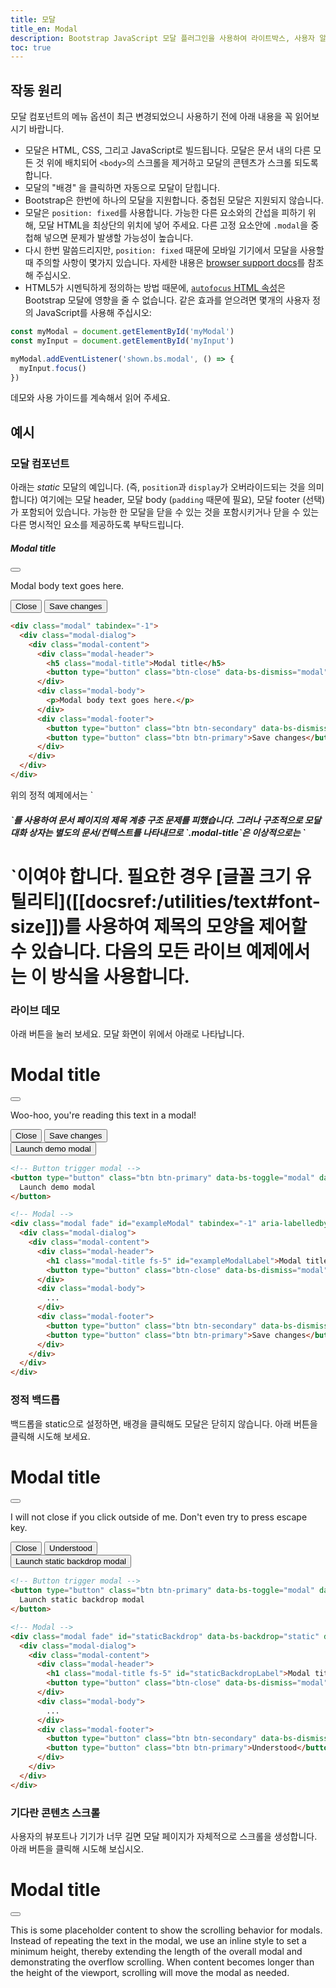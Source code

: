 ```yaml
---
title: 모달
title_en: Modal
description: Bootstrap JavaScript 모달 플러그인을 사용하여 라이트박스, 사용자 알림 또는 사용자 정의 콘텐츠를 만들 수 있습니다.
toc: true
---
```


## 작동 원리

모달 컴포넌트의 메뉴 옵션이 최근 변경되었으니 사용하기 전에 아래 내용을 꼭 읽어보시기 바랍니다.

- 모달은 HTML, CSS, 그리고 JavaScript로 빌드됩니다. 모달은 문서 내의 다른 모든 것 위에 배치되어 `<body>`의 스크롤을 제거하고 모달의 콘텐츠가 스크롤 되도록 합니다.
- 모달의 "배경" 을 클릭하면 자동으로 모달이 닫힙니다.
- Bootstrap은 한번에 하나의 모달을 지원합니다. 중첩된 모달은 지원되지 않습니다.
- 모달은 `position: fixed`를 사용합니다. 가능한 다른 요소와의 간섭을 피하기 위해, 모달 HTML을 최상단의 위치에 넣어 주세요. 다른 고정 요소안에 `.modal`을 중첩해 넣으면 문제가 발생할 가능성이 높습니다.
- 다시 한번 말씀드리지만, `position: fixed` 때문에 모바일 기기에서 모달을 사용할 때 주의할 사항이 몇가지 있습니다. 자세한 내용은 [browser support docs]([[docsref:/getting-started/browsers-devices#modals-and-dropdowns-on-mobile]])를 참조해 주십시오.
- HTML5가 시멘틱하게 정의하는 방법 때문에, [`autofocus` HTML 속성](https://developer.mozilla.org/en-US/docs/Web/HTML/Element/input#attr-autofocus)은 Bootstrap 모달에 영향을 줄 수 없습니다. 같은 효과를 얻으려면 몇개의 사용자 정의 JavaScript를 사용해 주십시오:

```js
const myModal = document.getElementById('myModal')
const myInput = document.getElementById('myInput')

myModal.addEventListener('shown.bs.modal', () => {
  myInput.focus()
})
```

<Callout name="info-prefersreducedmotion" />

데모와 사용 가이드를 계속해서 읽어 주세요.

## 예시

### 모달 컴포넌트

아래는 _static_ 모달의 예입니다. (즉, `position`과 `display`가 오버라이드되는 것을 의미합니다) 여기에는 모달 header, 모달 body (`padding` 때문에 필요), 모달 footer (선택)가 포함되어 있습니다. 가능한 한 모달을 닫을 수 있는 것을 포함시키거나 닫을 수 있는 다른 명시적인 요소를 제공하도록 부탁드립니다.

<div class="bd-example bg-body-tertiary">
  <div class="modal position-static d-block" tabindex="-1">
    <div class="modal-dialog">
      <div class="modal-content">
        <div class="modal-header">
          <h5 class="modal-title">Modal title</h5>
          <button type="button" class="btn-close" data-bs-dismiss="modal" aria-label="Close"></button>
        </div>
        <div class="modal-body">
          <p>Modal body text goes here.</p>
        </div>
        <div class="modal-footer">
          <button type="button" class="btn btn-secondary" data-bs-dismiss="modal">Close</button>
          <button type="button" class="btn btn-primary">Save changes</button>
        </div>
      </div>
    </div>
  </div>
</div>

```html
<div class="modal" tabindex="-1">
  <div class="modal-dialog">
    <div class="modal-content">
      <div class="modal-header">
        <h5 class="modal-title">Modal title</h5>
        <button type="button" class="btn-close" data-bs-dismiss="modal" aria-label="Close"></button>
      </div>
      <div class="modal-body">
        <p>Modal body text goes here.</p>
      </div>
      <div class="modal-footer">
        <button type="button" class="btn btn-secondary" data-bs-dismiss="modal">Close</button>
        <button type="button" class="btn btn-primary">Save changes</button>
      </div>
    </div>
  </div>
</div>
```

<Callout>
위의 정적 예제에서는 `<h5>`를 사용하여 문서 페이지의 제목 계층 구조 문제를 피했습니다. 그러나 구조적으로 모달 대화 상자는 별도의 문서/컨텍스트를 나타내므로 `.modal-title`은 이상적으로는 `<h1>`이여야 합니다. 필요한 경우 [글꼴 크기 유틸리티]([[docsref:/utilities/text#font-size]])를 사용하여 제목의 모양을 제어할 수 있습니다. 다음의 모든 라이브 예제에서는 이 방식을 사용합니다.
</Callout>

### 라이브 데모

아래 버튼을 눌러 보세요. 모달 화면이 위에서 아래로 나타납니다.

<div class="modal fade" id="exampleModalLive" tabindex="-1" aria-labelledby="exampleModalLiveLabel" aria-hidden="true">
  <div class="modal-dialog">
    <div class="modal-content">
      <div class="modal-header">
        <h1 class="modal-title fs-5" id="exampleModalLiveLabel">Modal title</h1>
        <button type="button" class="btn-close" data-bs-dismiss="modal" aria-label="Close"></button>
      </div>
      <div class="modal-body">
        <p>Woo-hoo, you're reading this text in a modal!</p>
      </div>
      <div class="modal-footer">
        <button type="button" class="btn btn-secondary" data-bs-dismiss="modal">Close</button>
        <button type="button" class="btn btn-primary">Save changes</button>
      </div>
    </div>
  </div>
</div>

<div class="bd-example">
  <button type="button" class="btn btn-primary" data-bs-toggle="modal" data-bs-target="#exampleModalLive">Launch demo modal</button>
</div>

```html
<!-- Button trigger modal -->
<button type="button" class="btn btn-primary" data-bs-toggle="modal" data-bs-target="#exampleModal">
  Launch demo modal
</button>

<!-- Modal -->
<div class="modal fade" id="exampleModal" tabindex="-1" aria-labelledby="exampleModalLabel" aria-hidden="true">
  <div class="modal-dialog">
    <div class="modal-content">
      <div class="modal-header">
        <h1 class="modal-title fs-5" id="exampleModalLabel">Modal title</h1>
        <button type="button" class="btn-close" data-bs-dismiss="modal" aria-label="Close"></button>
      </div>
      <div class="modal-body">
        ...
      </div>
      <div class="modal-footer">
        <button type="button" class="btn btn-secondary" data-bs-dismiss="modal">Close</button>
        <button type="button" class="btn btn-primary">Save changes</button>
      </div>
    </div>
  </div>
</div>
```

### 정적 백드롭

백드롭을 static으로 설정하면, 배경을 클릭해도 모달은 닫히지 않습니다. 아래 버튼을 클릭해 시도해 보세요.

<div class="modal fade" id="staticBackdropLive" data-bs-backdrop="static" data-bs-keyboard="false" tabindex="-1" aria-labelledby="staticBackdropLiveLabel" aria-hidden="true">
  <div class="modal-dialog">
    <div class="modal-content">
      <div class="modal-header">
        <h1 class="modal-title fs-5" id="staticBackdropLiveLabel">Modal title</h1>
        <button type="button" class="btn-close" data-bs-dismiss="modal" aria-label="Close"></button>
      </div>
      <div class="modal-body">
        <p>I will not close if you click outside of me. Don't even try to press escape key.</p>
      </div>
      <div class="modal-footer">
        <button type="button" class="btn btn-secondary" data-bs-dismiss="modal">Close</button>
        <button type="button" class="btn btn-primary">Understood</button>
      </div>
    </div>
  </div>
</div>

<div class="bd-example">
  <button type="button" class="btn btn-primary" data-bs-toggle="modal" data-bs-target="#staticBackdropLive">Launch static backdrop modal</button>
</div>

```html
<!-- Button trigger modal -->
<button type="button" class="btn btn-primary" data-bs-toggle="modal" data-bs-target="#staticBackdrop">
  Launch static backdrop modal
</button>

<!-- Modal -->
<div class="modal fade" id="staticBackdrop" data-bs-backdrop="static" data-bs-keyboard="false" tabindex="-1" aria-labelledby="staticBackdropLabel" aria-hidden="true">
  <div class="modal-dialog">
    <div class="modal-content">
      <div class="modal-header">
        <h1 class="modal-title fs-5" id="staticBackdropLabel">Modal title</h1>
        <button type="button" class="btn-close" data-bs-dismiss="modal" aria-label="Close"></button>
      </div>
      <div class="modal-body">
        ...
      </div>
      <div class="modal-footer">
        <button type="button" class="btn btn-secondary" data-bs-dismiss="modal">Close</button>
        <button type="button" class="btn btn-primary">Understood</button>
      </div>
    </div>
  </div>
</div>
```

### 기다란 콘텐츠 스크롤

사용자의 뷰포트나 기기가 너무 길면 모달 페이지가 자체적으로 스크롤을 생성합니다. 아래 버튼을 클릭해 시도해 보십시오.

<div class="modal fade" id="exampleModalLong" tabindex="-1" aria-labelledby="exampleModalLongTitle" aria-hidden="true">
  <div class="modal-dialog">
    <div class="modal-content">
      <div class="modal-header">
        <h1 class="modal-title fs-5" id="exampleModalLongTitle">Modal title</h1>
        <button type="button" class="btn-close" data-bs-dismiss="modal" aria-label="Close"></button>
      </div>
      <div class="modal-body" style="min-height: 100vh">
        <p>This is some placeholder content to show the scrolling behavior for modals. Instead of repeating the text in the modal, we use an inline style to set a minimum height, thereby extending the length of the overall modal and demonstrating the overflow scrolling. When content becomes longer than the height of the viewport, scrolling will move the modal as needed.</p>
      </div>
      <div class="modal-footer">
        <button type="button" class="btn btn-secondary" data-bs-dismiss="modal">Close</button>
        <button type="button" class="btn btn-primary">Save changes</button>
      </div>
    </div>
  </div>
</div>

<div class="bd-example">
  <button type="button" class="btn btn-primary" data-bs-toggle="modal" data-bs-target="#exampleModalLong">Launch demo modal</button>
</div>

또한 `.modal-dialog`에 `.modal-dialog-scrollable`를 추가하는 것으로, 모달 본체를 스크롤할 수 있는 스크롤 가능한 모달로 만들 수 있습니다.

<div class="modal fade" id="exampleModalScrollable" tabindex="-1" aria-labelledby="exampleModalScrollableTitle" aria-hidden="true">
  <div class="modal-dialog modal-dialog-scrollable">
    <div class="modal-content">
      <div class="modal-header">
        <h1 class="modal-title fs-5" id="exampleModalScrollableTitle">Modal title</h1>
        <button type="button" class="btn-close" data-bs-dismiss="modal" aria-label="Close"></button>
      </div>
      <div class="modal-body">
        <p>This is some placeholder content to show the scrolling behavior for modals. We use repeated line breaks to demonstrate how content can exceed minimum inner height, thereby showing inner scrolling. When content becomes longer than the predefined max-height of modal, content will be cropped and scrollable within the modal.</p>
        <br/><br/><br/><br/><br/><br/><br/><br/><br/><br/><br/><br/><br/><br/><br/><br/><br/><br/><br/><br/><br/><br/><br/><br/><br/><br/><br/><br/><br/><br/><br/><br/><br/><br/><br/><br/><br/><br/><br/><br/>
        <p>This content should appear at the bottom after you scroll.</p>
      </div>
      <div class="modal-footer">
        <button type="button" class="btn btn-secondary" data-bs-dismiss="modal">Close</button>
        <button type="button" class="btn btn-primary">Save changes</button>
      </div>
    </div>
  </div>
</div>

<div class="bd-example">
  <button type="button" class="btn btn-primary" data-bs-toggle="modal" data-bs-target="#exampleModalScrollable">Launch demo modal</button>
</div>

```html
<!-- Scrollable modal -->
<div class="modal-dialog modal-dialog-scrollable">
  ...
</div>
```

### 세로 중앙

모달을 중앙에 배치하기 위해서 `.modal-dialog`에 `.modal-dialog-centered`를 추가합니다.

<Example showMarkup={false} code={`<div class="modal fade" id="exampleModalCenter" tabindex="-1" aria-labelledby="exampleModalCenterTitle" aria-hidden="true">
    <div class="modal-dialog modal-dialog-centered">
      <div class="modal-content">
        <div class="modal-header">
          <h1 class="modal-title fs-5" id="exampleModalCenterTitle">Modal title</h1>
          <button type="button" class="btn-close" data-bs-dismiss="modal" aria-label="Close"></button>
        </div>
        <div class="modal-body">
          <p>This is a vertically centered modal.</p>
        </div>
        <div class="modal-footer">
          <button type="button" class="btn btn-secondary" data-bs-dismiss="modal">Close</button>
          <button type="button" class="btn btn-primary">Save changes</button>
        </div>
      </div>
    </div>
  </div>

  <div class="modal fade" id="exampleModalCenteredScrollable" tabindex="-1" aria-labelledby="exampleModalCenteredScrollableTitle" aria-hidden="true">
    <div class="modal-dialog modal-dialog-centered modal-dialog-scrollable">
      <div class="modal-content">
        <div class="modal-header">
          <h1 class="modal-title fs-5" id="exampleModalCenteredScrollableTitle">Modal title</h1>
          <button type="button" class="btn-close" data-bs-dismiss="modal" aria-label="Close"></button>
        </div>
        <div class="modal-body">
          <p>This is some placeholder content to show a vertically centered modal. We’ve added some extra copy here to show how vertically centering the modal works when combined with scrollable modals. We also use some repeated line breaks to quickly extend the height of the content, thereby triggering the scrolling. When content becomes longer than the predefined max-height of modal, content will be cropped and scrollable within the modal.</p>
          <br/><br/><br/><br/><br/><br/><br/><br/><br/><br/>
          <p>Just like that.</p>
        </div>
        <div class="modal-footer">
          <button type="button" class="btn btn-secondary" data-bs-dismiss="modal">Close</button>
          <button type="button" class="btn btn-primary">Save changes</button>
        </div>
      </div>
    </div>
  </div>

  <button type="button" class="btn btn-primary" data-bs-toggle="modal" data-bs-target="#exampleModalCenter">Vertically centered modal</button>
  <button type="button" class="btn btn-primary" data-bs-toggle="modal" data-bs-target="#exampleModalCenteredScrollable">Vertically centered scrollable modal</button>`} />

```html
<!-- Vertically centered modal -->
<div class="modal-dialog modal-dialog-centered">
  ...
</div>

<!-- Vertically centered scrollable modal -->
<div class="modal-dialog modal-dialog-centered modal-dialog-scrollable">
  ...
</div>
```

### 툴팁과 팝오버

[툴팁]([[docsref:/components/tooltips]])과 [팝오버]([[docsref:/components/popovers]])는 필요에 따라 모달 안에 배치시킬 수 있습니다. 모달이 닫히면 그 안에 있는 툴팁이나 팝오버도 자동으로 삭제됩니다.

<Example showMarkup={false} code={`<div class="modal fade" id="exampleModalPopovers" tabindex="-1" aria-labelledby="exampleModalPopoversLabel" aria-hidden="true">
    <div class="modal-dialog">
      <div class="modal-content">
        <div class="modal-header">
          <h1 class="modal-title fs-5" id="exampleModalPopoversLabel">Modal title</h1>
          <button type="button" class="btn-close" data-bs-dismiss="modal" aria-label="Close"></button>
        </div>
        <div class="modal-body">
          <h2 class="fs-5">Popover in a modal</h2>
          <p>This <button class="btn btn-secondary" data-bs-toggle="popover" title="Popover title" data-bs-content="Popover body content is set in this attribute." data-bs-container="#exampleModalPopovers">button</button> triggers a popover on click.</p>
          <hr>
          <h2 class="fs-5">Tooltips in a modal</h2>
          <p><a href="#" data-bs-toggle="tooltip" title="Tooltip" data-bs-container="#exampleModalPopovers">This link</a> and <a href="#" data-bs-toggle="tooltip" title="Tooltip" data-bs-container="#exampleModalPopovers">that link</a> have tooltips on hover.</p>
        </div>
        <div class="modal-footer">
          <button type="button" class="btn btn-secondary" data-bs-dismiss="modal">Close</button>
          <button type="button" class="btn btn-primary">Save changes</button>
        </div>
      </div>
    </div>
  </div>

  <button type="button" class="btn btn-primary" data-bs-toggle="modal" data-bs-target="#exampleModalPopovers">Launch demo modal</button>`} />

```html
<div class="modal-body">
  <h2 class="fs-5">Popover in a modal</h2>
  <p>This <button class="btn btn-secondary" data-bs-toggle="popover" title="Popover title" data-bs-content="Popover body content is set in this attribute.">button</button> triggers a popover on click.</p>
  <hr>
  <h2 class="fs-5">Tooltips in a modal</h2>
  <p><a href="#" data-bs-toggle="tooltip" title="Tooltip">This link</a> and <a href="#" data-bs-toggle="tooltip" title="Tooltip">that link</a> have tooltips on hover.</p>
</div>
```

### 그리드 사용하기

`.modal-body` 안에 `.container-fluid`를 중첩시켜 모달 안에 Bootstrap 그리드 시스템을 이용할 수 있습니다. 다른 곳에서 사용하듯이 일반적인 그리드 시스템 클래스를 사용합니다.

<div class="modal fade" id="gridSystemModal" tabindex="-1" aria-labelledby="gridModalLabel" aria-hidden="true">
  <div class="modal-dialog">
    <div class="modal-content">
      <div class="modal-header">
        <h1 class="modal-title fs-5" id="gridModalLabel">Grids in modals</h1>
        <button type="button" class="btn-close" data-bs-dismiss="modal" aria-label="Close"></button>
      </div>
      <div class="modal-body">
        <div class="container-fluid bd-example-row">
          <div class="row">
            <div class="col-md-4">.col-md-4</div>
            <div class="col-md-4 ms-auto">.col-md-4 .ms-auto</div>
          </div>
          <div class="row">
            <div class="col-md-3 ms-auto">.col-md-3 .ms-auto</div>
            <div class="col-md-2 ms-auto">.col-md-2 .ms-auto</div>
          </div>
          <div class="row">
            <div class="col-md-6 ms-auto">.col-md-6 .ms-auto</div>
          </div>
          <div class="row">
            <div class="col-sm-9">
              Level 1: .col-sm-9
              <div class="row">
                <div class="col-8 col-sm-6">
                  Level 2: .col-8 .col-sm-6
                </div>
                <div class="col-4 col-sm-6">
                  Level 2: .col-4 .col-sm-6
                </div>
              </div>
            </div>
          </div>
        </div>
      </div>
      <div class="modal-footer">
        <button type="button" class="btn btn-secondary" data-bs-dismiss="modal">Close</button>
        <button type="button" class="btn btn-primary">Save changes</button>
      </div>
    </div>
  </div>
</div>

<div class="bd-example">
<button type="button" class="btn btn-primary" data-bs-toggle="modal" data-bs-target="#gridSystemModal">Launch demo modal</button>
</div>

```html
<div class="modal-body">
  <div class="container-fluid">
    <div class="row">
      <div class="col-md-4">.col-md-4</div>
      <div class="col-md-4 ms-auto">.col-md-4 .ms-auto</div>
    </div>
    <div class="row">
      <div class="col-md-3 ms-auto">.col-md-3 .ms-auto</div>
      <div class="col-md-2 ms-auto">.col-md-2 .ms-auto</div>
    </div>
    <div class="row">
      <div class="col-md-6 ms-auto">.col-md-6 .ms-auto</div>
    </div>
    <div class="row">
      <div class="col-sm-9">
        Level 1: .col-sm-9
        <div class="row">
          <div class="col-8 col-sm-6">
            Level 2: .col-8 .col-sm-6
          </div>
          <div class="col-4 col-sm-6">
            Level 2: .col-4 .col-sm-6
          </div>
        </div>
      </div>
    </div>
  </div>
</div>
```

### 다양한 모달 콘텐츠

같은 모달을 트리거하는 버튼들이 있는데, 그것들이 미묘하게 다른 내용의 모달을 트리거하고 있나요? `event.relatedTarget`과 [HTML `data-bs-*` 속성](https://developer.mozilla.org/en-US/docs/Learn/HTML/Howto/Use_data_attributes)를 사용하여 어떤 버튼이 클릭 되었는지에 따라 모달의 내용을 변화시킬 수 있습니다.

다음은 HTML과 JavaScript의 예시가 포함된 라이브 데모입니다. `relatedTarget`의 자세한 내용은 [모달 이벤트 문서](#이벤트)를 참조해 주세요.

<Example addStackblitzJs code={`<button type="button" class="btn btn-primary" data-bs-toggle="modal" data-bs-target="#exampleModal" data-bs-whatever="@mdo">Open modal for @mdo</button>
  <button type="button" class="btn btn-primary" data-bs-toggle="modal" data-bs-target="#exampleModal" data-bs-whatever="@fat">Open modal for @fat</button>
  <button type="button" class="btn btn-primary" data-bs-toggle="modal" data-bs-target="#exampleModal" data-bs-whatever="@getbootstrap">Open modal for @getbootstrap</button>

  <div class="modal fade" id="exampleModal" tabindex="-1" aria-labelledby="exampleModalLabel" aria-hidden="true">
    <div class="modal-dialog">
      <div class="modal-content">
        <div class="modal-header">
          <h1 class="modal-title fs-5" id="exampleModalLabel">New message</h1>
          <button type="button" class="btn-close" data-bs-dismiss="modal" aria-label="Close"></button>
        </div>
        <div class="modal-body">
          <form>
            <div class="mb-3">
              <label for="recipient-name" class="col-form-label">Recipient:</label>
              <input type="text" class="form-control" id="recipient-name">
            </div>
            <div class="mb-3">
              <label for="message-text" class="col-form-label">Message:</label>
              <textarea class="form-control" id="message-text"></textarea>
            </div>
          </form>
        </div>
        <div class="modal-footer">
          <button type="button" class="btn btn-secondary" data-bs-dismiss="modal">Close</button>
          <button type="button" class="btn btn-primary">Send message</button>
        </div>
      </div>
    </div>
  </div>`} />

<JsDocs name="varying-modal-content" file="site/src/assets/partials/snippets.js" />

### 모달 간 토글

`data-bs-target`과 `data-bs-toggle` 속성을 교묘하게 배치함으로써 여러 모달을 토글할 수 있습니다. 예를 들어 이미 열려있는 로그인 모달에서 비밀번호 재설정의 모달을 열수 있습니다. **여러 개의 모달을 동시에 열 수 없으므로 주의해 주세요.** 이 방법으로 손쉽게 두 개의 다른 모달을 표시할 수 있습니다.

<Example code={`<div class="modal fade" id="exampleModalToggle" aria-hidden="true" aria-labelledby="exampleModalToggleLabel" tabindex="-1">
    <div class="modal-dialog modal-dialog-centered">
      <div class="modal-content">
        <div class="modal-header">
          <h1 class="modal-title fs-5" id="exampleModalToggleLabel">Modal 1</h1>
          <button type="button" class="btn-close" data-bs-dismiss="modal" aria-label="Close"></button>
        </div>
        <div class="modal-body">
          Show a second modal and hide this one with the button below.
        </div>
        <div class="modal-footer">
          <button class="btn btn-primary" data-bs-target="#exampleModalToggle2" data-bs-toggle="modal">Open second modal</button>
        </div>
      </div>
    </div>
  </div>
  <div class="modal fade" id="exampleModalToggle2" aria-hidden="true" aria-labelledby="exampleModalToggleLabel2" tabindex="-1">
    <div class="modal-dialog modal-dialog-centered">
      <div class="modal-content">
        <div class="modal-header">
          <h1 class="modal-title fs-5" id="exampleModalToggleLabel2">Modal 2</h1>
          <button type="button" class="btn-close" data-bs-dismiss="modal" aria-label="Close"></button>
        </div>
        <div class="modal-body">
          Hide this modal and show the first with the button below.
        </div>
        <div class="modal-footer">
          <button class="btn btn-primary" data-bs-target="#exampleModalToggle" data-bs-toggle="modal">Back to first</button>
        </div>
      </div>
    </div>
  </div>
  <button class="btn btn-primary" data-bs-target="#exampleModalToggle" data-bs-toggle="modal">Open first modal</button>`} />

### 애니메이션 변경

`$modal-fade-transform` 변수는 모달 페이드인 애니메이션 이전 `.modal-dialog`의 전환 상태를 결정하고, `$modal-show-transform` 변수는 모달 페이드인 애니메이션 종료시 `.modal-dialog`의 전환 상태를 결정합니다.

예를 들어, zoom-in애니메이션을 만들고 싶다면 `$modal-fade-transform: scale(.8)`을 설정합니다.

### 애니메이션 제거

화면에 페이드인 하는 것이 아니라 단순히 표시만 하는 경우에는, 마크업에서 `.fade` 클래스를 삭제합니다.

```html
<div class="modal" tabindex="-1" aria-labelledby="..." aria-hidden="true">
  ...
</div>
```

### 동적 높이

모달이 열려있는데 높이가 변경된 경우에는 스크롤바가 표시되었을 때 모달의 위치를 재조정하기 위해 `myModal.handleUpdate()`를 호출해야 합니다.

### 접근성

반드시 `.modal`에 모달 타이틀을 참조하는 `aria-labelledby="..."`를 추가해 주세요. 게다가 `.modal`에 `aria-describedby`를 추가하는 것으로, 모달 다이얼로그의 설명을 줄 수 있습니다. JavaScript로 이미 추가하고 있음으로 `role="dialog"`를 추가할 필요가 없다는 점에 주의해 주세요.

### YouTube 동영상 포함시키키

YouTube 동영상을 모달에 포함시키려면, Bootstrap에는 없는 JavaScript를 추가해 자동으로 재생을 정지하는 등의 처리가 필요합니다. 자세한 내용은 [도움이 되는 Stack Overflow 글](https://stackoverflow.com/questions/18622508/bootstrap-3-and-youtube-in-modal)을 참조해 주세요.

## 선택적 크기

모달에는 3개의 옵션 크기가 있어, 제어자 클래스를 통해 `.modal-dialog`로 배치할 수 있습니다. 이들 크기는 좁은 뷰포트에서의 가로 스크롤 바를 피하기 위해 특정 중단점에서 유효하게 됩니다.

<BsTable>
| Size | Class | Modal max-width
| --- | --- | --- |
| Small | `.modal-sm` | `300px` |
| Default | <span class="text-body-secondary">None</span> | `500px` |
| Large | `.modal-lg` | `800px` |
| Extra large | `.modal-xl` | `1140px` |
</BsTable>

제어자 클래스를 가지고 있지 않은 기본 모달은, "medium" 크기의 모달로 보여집니다.

<Example showMarkup={false} code={`<button type="button" class="btn btn-primary" data-bs-toggle="modal" data-bs-target="#exampleModalXl">Extra large modal</button>
  <button type="button" class="btn btn-primary" data-bs-toggle="modal" data-bs-target="#exampleModalLg">Large modal</button>
  <button type="button" class="btn btn-primary" data-bs-toggle="modal" data-bs-target="#exampleModalSm">Small modal</button>`} />

```html
<div class="modal-dialog modal-xl">...</div>
<div class="modal-dialog modal-lg">...</div>
<div class="modal-dialog modal-sm">...</div>
```

<div class="modal fade" id="exampleModalXl" tabindex="-1" aria-labelledby="exampleModalXlLabel" aria-hidden="true">
  <div class="modal-dialog modal-xl">
    <div class="modal-content">
      <div class="modal-header">
        <h1 class="modal-title fs-4" id="exampleModalXlLabel">Extra large modal</h1>
        <button type="button" class="btn-close" data-bs-dismiss="modal" aria-label="Close"></button>
      </div>
      <div class="modal-body">
        ...
      </div>
    </div>
  </div>
</div>

<div class="modal fade" id="exampleModalLg" tabindex="-1" aria-labelledby="exampleModalLgLabel" aria-hidden="true">
  <div class="modal-dialog modal-lg">
    <div class="modal-content">
      <div class="modal-header">
        <h1 class="modal-title fs-4" id="exampleModalLgLabel">Large modal</h1>
        <button type="button" class="btn-close" data-bs-dismiss="modal" aria-label="Close"></button>
      </div>
      <div class="modal-body">
        ...
      </div>
    </div>
  </div>
</div>

<div class="modal fade" id="exampleModalSm" tabindex="-1" aria-labelledby="exampleModalSmLabel" aria-hidden="true">
  <div class="modal-dialog modal-sm">
    <div class="modal-content">
      <div class="modal-header">
        <h1 class="modal-title fs-4" id="exampleModalSmLabel">Small modal</h1>
        <button type="button" class="btn-close" data-bs-dismiss="modal" aria-label="Close"></button>
      </div>
      <div class="modal-body">
        ...
      </div>
    </div>
  </div>
</div>

## 전체화면 모달

`.modal-dialog`에는 아래와 같은 클래스를 추가하는 것으로 화면을 꽉채운 모달을 이용할 수 있습니다.

<BsTable>
| 클래스 | 가용성 |
| --- | --- |
| `.modal-fullscreen` | 항상 |
| `.modal-fullscreen-sm-down` | `576px` |
| `.modal-fullscreen-md-down` | `768px` |
| `.modal-fullscreen-lg-down` | `992px` |
| `.modal-fullscreen-xl-down` | `1200px` |
| `.modal-fullscreen-xxl-down` | `1400px` |
</BsTable>

<Example showMarkup={false} code={`<button type="button" class="btn btn-primary" data-bs-toggle="modal" data-bs-target="#exampleModalFullscreen">Full screen</button>
  <button type="button" class="btn btn-primary" data-bs-toggle="modal" data-bs-target="#exampleModalFullscreenSm">Full screen below sm</button>
  <button type="button" class="btn btn-primary" data-bs-toggle="modal" data-bs-target="#exampleModalFullscreenMd">Full screen below md</button>
  <button type="button" class="btn btn-primary" data-bs-toggle="modal" data-bs-target="#exampleModalFullscreenLg">Full screen below lg</button>
  <button type="button" class="btn btn-primary" data-bs-toggle="modal" data-bs-target="#exampleModalFullscreenXl">Full screen below xl</button>
  <button type="button" class="btn btn-primary" data-bs-toggle="modal" data-bs-target="#exampleModalFullscreenXxl">Full screen below xxl</button>`} />

```html
<!-- Full screen modal -->
<div class="modal-dialog modal-fullscreen-sm-down">
  ...
</div>
```

<div class="modal fade" id="exampleModalFullscreen" tabindex="-1" aria-labelledby="exampleModalFullscreenLabel" aria-hidden="true">
  <div class="modal-dialog modal-fullscreen">
    <div class="modal-content">
      <div class="modal-header">
        <h1 class="modal-title fs-4" id="exampleModalFullscreenLabel">Full screen modal</h1>
        <button type="button" class="btn-close" data-bs-dismiss="modal" aria-label="Close"></button>
      </div>
      <div class="modal-body">
        ...
      </div>
      <div class="modal-footer">
        <button type="button" class="btn btn-secondary" data-bs-dismiss="modal">Close</button>
      </div>
    </div>
  </div>
</div>

<div class="modal fade" id="exampleModalFullscreenSm" tabindex="-1" aria-labelledby="exampleModalFullscreenSmLabel" aria-hidden="true">
  <div class="modal-dialog modal-fullscreen-sm-down">
    <div class="modal-content">
      <div class="modal-header">
        <h1 class="modal-title fs-4" id="exampleModalFullscreenSmLabel">Full screen below sm</h1>
        <button type="button" class="btn-close" data-bs-dismiss="modal" aria-label="Close"></button>
      </div>
      <div class="modal-body">
        ...
      </div>
      <div class="modal-footer">
        <button type="button" class="btn btn-secondary" data-bs-dismiss="modal">Close</button>
      </div>
    </div>
  </div>
</div>

<div class="modal fade" id="exampleModalFullscreenMd" tabindex="-1" aria-labelledby="exampleModalFullscreenMdLabel" aria-hidden="true">
  <div class="modal-dialog modal-fullscreen-md-down">
    <div class="modal-content">
      <div class="modal-header">
        <h1 class="modal-title fs-4" id="exampleModalFullscreenMdLabel">Full screen below md</h1>
        <button type="button" class="btn-close" data-bs-dismiss="modal" aria-label="Close"></button>
      </div>
      <div class="modal-body">
        ...
      </div>
      <div class="modal-footer">
        <button type="button" class="btn btn-secondary" data-bs-dismiss="modal">Close</button>
      </div>
    </div>
  </div>
</div>

<div class="modal fade" id="exampleModalFullscreenLg" tabindex="-1" aria-labelledby="exampleModalFullscreenLgLabel" aria-hidden="true">
  <div class="modal-dialog modal-fullscreen-lg-down">
    <div class="modal-content">
      <div class="modal-header">
        <h1 class="modal-title fs-4" id="exampleModalFullscreenLgLabel">Full screen below lg</h1>
        <button type="button" class="btn-close" data-bs-dismiss="modal" aria-label="Close"></button>
      </div>
      <div class="modal-body">
        ...
      </div>
      <div class="modal-footer">
        <button type="button" class="btn btn-secondary" data-bs-dismiss="modal">Close</button>
      </div>
    </div>
  </div>
</div>

<div class="modal fade" id="exampleModalFullscreenXl" tabindex="-1" aria-labelledby="exampleModalFullscreenXlLabel" aria-hidden="true">
  <div class="modal-dialog modal-fullscreen-xl-down">
    <div class="modal-content">
      <div class="modal-header">
        <h1 class="modal-title fs-4" id="exampleModalFullscreenXlLabel">Full screen below xl</h1>
        <button type="button" class="btn-close" data-bs-dismiss="modal" aria-label="Close"></button>
      </div>
      <div class="modal-body">
        ...
      </div>
      <div class="modal-footer">
        <button type="button" class="btn btn-secondary" data-bs-dismiss="modal">Close</button>
      </div>
    </div>
  </div>
</div>

<div class="modal fade" id="exampleModalFullscreenXxl" tabindex="-1" aria-labelledby="exampleModalFullscreenXxlLabel" aria-hidden="true">
  <div class="modal-dialog modal-fullscreen-xxl-down">
    <div class="modal-content">
      <div class="modal-header">
        <h1 class="modal-title fs-4" id="exampleModalFullscreenXxlLabel">Full screen below xxl</h1>
        <button type="button" class="btn-close" data-bs-dismiss="modal" aria-label="Close"></button>
      </div>
      <div class="modal-body">
        ...
      </div>
      <div class="modal-footer">
        <button type="button" class="btn btn-secondary" data-bs-dismiss="modal">Close</button>
      </div>
    </div>
  </div>
</div>

## CSS

### 변수

<AddedIn version="5.2.0" />

Bootstrap의 진화하는 CSS 변수 접근 방식의 일환으로, 이제 경고창에서 `.modal` 및 `.modal-backdrop`의 로컬 CSS 변수를 사용하여 실시간 사용자 정의 기능을 강화합니다. CSS 변수의 값은 Sass를 통해 설정되므로 Sass 사용자 정의도 계속 지원됩니다.

<ScssDocs name="modal-css-vars" file="scss/_modal.scss" />

<ScssDocs name="modal-backdrop-css-vars" file="scss/_modal.scss" />

### Sass 변수

<ScssDocs name="modal-variables" file="scss/_variables.scss" />

### Sass 루프

[반응형 전체화면 모달](#전체화면-모달)은 `$breakpoints` 맵과 `scss/_modal.scss`내의 반복에 의해 생성됩니다.

<ScssDocs name="modal-fullscreen-loop" file="scss/_modal.scss" />

## 사용 방법

모달 플러그인은, data 속성이나 JavaScript를 사용하고, 필요에 따라 숨겨서 콘텐츠를 바꿉니다. 또한 기본 스크롤 동작을 덮어쓰고 모달의 바깥쪽을 클릭했을 때 표시된 모달을 삭제하기 위한 클릭 영역을 제공하기 위해서 `.modal-backdrop`을 생성합니다.

### 데이터 속성 사용하기

#### 토글

JavaScript를 쓰지 않고 모달을 활성화 시킵니다. 버튼과 같은 컨트롤러 요소에 `data-bs-toggle="modal"`을 설정하고, 추가로 `data-bs-target="#foo"` 또는 `href="#foo"`를 지정하고, 토글하는 특정 모달을 타깃으로 합니다.

```html
<button type="button" data-bs-toggle="modal" data-bs-target="#myModal">Launch modal</button>
```

#### 해제

<JsDismiss name="modal" />

<Callout type="warning">
모달을 해제하는 두 가지 방법을 모두 지원하지만 모달 외부에서 해제하는 것은 [ARIA Authoring Practices Guide dialog (modal) pattern](https://www.w3.org/WAI/ARIA/apg/patterns/dialogmodal/)과 일치하지 않습니다. 문제가 생길 수도 있다는 점에 주의하세요.
</Callout>

### JavaScript 사용하기

JavaScript 한 줄로 모달을 생성합니다:

```js
const myModal = new bootstrap.Modal(document.getElementById('myModal'), options)
// or
const myModalAlternative = new bootstrap.Modal('#myModal', options)
```

### 옵션

<JsDataAttributes />

<BsTable>
| 이름 | 유형 | 기본값 | 설명 |
| --- | --- | --- | --- |
| `backdrop` | boolean, `'static'` | `true` | 모달 배경 요소를 포함합니다. 또는 클릭 시 모달이 닫히지 않는 배경에 '정적'을 지정합니다. |
| `focus` | boolean | `true` | 초기화 시 모달에 초점을 맞춥니다. |
| `keyboard` | boolean | `true` | Esc 키를 누르면 모달을 닫습니다. |
</BsTable>

### 메소드

<Callout name="danger-async-methods" type="danger" />

#### 옵션 전달

모달로서 콘텐츠를 활성화합니다. 옵션의 `object`를 받습니다.

```js
const myModal = new bootstrap.Modal('#myModal', {
  keyboard: false
})
```

<BsTable class="table">
| 메소드 | 설명 |
| --- | --- |
| `dispose` | 모달의 요소를 없앱니다. (DOM 요소에 저장되어 있는 데이터를 삭제합니다) |
| `getInstance` | DOM 요소와 연관된 모달 인스턴스를 취득하는 *Static* 메소드 입니다. |
| `getOrCreateInstance` | _Static_ 메서드를 사용하여 DOM 요소와 연결된 모달 인스턴스를 가져오거나 초기화되지 않은 경우 새 인스턴스를 생성할 수 있습니다. |
| `handleUpdate` | 열려 있는 동안에 모달의 높이가 바뀌었을 경우, 모달의 위치를 수동으로 재조정합니다 (즉, 스크롤 바가 표시되어 있는 경우 등). |
| `hide` | 수동으로 모달을 숨깁니다. **모달이 실제로 숨겨지기 전에 호출한 곳으로 돌아갑니다** (즉, `hidden.bs.modal` 이벤트가 발생하기 전). |
| `show` | 모달을 수동으로 엽니다. **모달이 실제로 표시되기 전에 호출한 곳으로 돌아갑니다** (즉, `shown.bs.modal` 이벤트가 발생하기 전). 또한, 모달 이벤트로 받을 수 있는 DOM 요소를 (`relatedTarget` 속성으로서) 인수로 건네줄 수도 있습니다. (예: `const modalToggle = document.getElementById('toggleMyModal'); myModal.show(modalToggle)`) |
| `toggle` | 모달을 수동으로 바꿉니다. **모달이 실제로 표시 또는 숨기기 전에 호출한 곳으로 돌아갑니다** (즉, `shown.bs.modal` 또는 `hidden.bs.modal` 이벤트가 발생하기 전). |
</BsTable>

### 이벤트

Bootstrap의 모달 클래스는 모달 기능으로 연결하기 위한 몇 가지 이벤트를 공개하고 있습니다. 모든 모달 이벤트는, 모달 자체(즉, `<div class="modal">`)에서 발생합니다.

<BsTable>
| 이벤트 | 설명 |
| --- | --- |
| `hide.bs.modal` | 이 이벤트는 `hide` 인스턴스/메소드가 불렸을 때 바로 발생합니다. `event.preventDefault()`를 호출하여 방지할 수 있습니다. 이벤트 방지에 대한 자세한 내용은 [JavaScript 이벤트 문서]([[docsref:/getting-started/javascript#events]])를 참조하세요. |
| `hidden.bs.modal` | 이 이벤트는 모달을 숨길 때 발생합니다 (CSS 트랜지션이 완료되기를 기다립니다). |
| `hidePrevented.bs.modal` | 이 이벤트는 모달이 표시되고 그 배경이 `static`이고, 키보드 옵션 또는 `data-bs-keyboard`가 `false`로 설정되어 있는 상태에서 모달 바깥쪽 클릭이나 escape key를 누루면 됩니다. |
| `show.bs.modal` | 이 이벤트는 `show` 인스턴스/메소드가 불렸을 때 바로 발생합니다. 클릭으로 인해 발생했을 때 클릭된 요소는 이벤트의 `relatedTarget` 속성으로 이용 가능합니다. |
| `shown.bs.modal` | 이 이벤트는 모달이 사용자에게 표시될 때 발생합니다.(CSS 트랜지션이 완료되기를 기다립니다) 클릭이 원인인 경우, 클릭된 요소는 이벤트의 `relatedTarget` 속성으로 이용 가능합니다. |
</BsTable>

```js
const myModalEl = document.getElementById('myModal')
myModalEl.addEventListener('hidden.bs.modal', event => {
  // do something...
})
```
